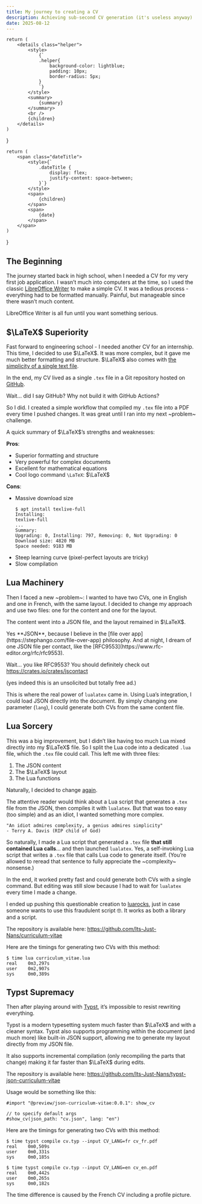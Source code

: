 ```yaml
---
title: My journey to creating a CV
description: Achieving sub-second CV generation (it's useless anyway)
date: 2025-08-12
---
```


    return (
        <details class="helper">
            <style>
                {`
                .helper{
                    background-color: lightblue;
                    padding: 10px;
                    border-radius: 5px;
                }
                `}
            </style>
            <summary>
                {summary}
            </summary>
            <br />
            {children}
        </details>
    )
}

    return (
        <span class="dateTitle">
            <style>{`
                .dateTitle {
                    display: flex;
                    justify-content: space-between;
                }`}
            </style>
            <span>
                {children}
            </span>
            <span>
                {date}
            </span>
        </span>
    )
}

## The Beginning

The journey started back in high school, when I needed a CV for my very first job application. I wasn’t much into computers at the time, so I used the classic [LibreOffice Writer](https://www.libreoffice.org/) to make a simple CV. It was a tedious process - everything had to be formatted manually. Painful, but manageable since there wasn’t much content.

LibreOffice Writer is all fun until you want something serious.

## <DateTitle date="2022/01">$\LaTeX$ Superiority</DateTitle>

Fast forward to engineering school - I needed another CV for an internship. This time, I decided to use $\LaTeX$. It was more complex, but it gave me much better formatting and structure. $\LaTeX$ also comes with [the simplicity of a single text file](https://stephango.com/file-over-app).

In the end, my CV lived as a single `.tex` file in a Git repository hosted on [GitHub](https://github.com/).

Wait... did I say GitHub? Why not build it with GitHub Actions?

So I did. I created a simple workflow that compiled my `.tex` file into a PDF every time I pushed changes. It was great until I ran into my next ~problem~ challenge.

A quick summary of $\LaTeX$’s strengths and weaknesses:

**Pros**:
- Superior formatting and structure
- Very powerful for complex documents
- Excellent for mathematical equations
- Cool logo command `\LaTeX`: $\LaTeX$

**Cons**:
- Massive download size
    ```
    $ apt install texlive-full
    Installing:
    texlive-full
    ...
    Summary:
    Upgrading: 0, Installing: 797, Removing: 0, Not Upgrading: 0
    Download size: 4820 MB
    Space needed: 9183 MB
    ```
- Steep learning curve (pixel-perfect layouts are tricky)
- Slow compilation


## <DateTitle date="2024/02">Lua Machinery</DateTitle>

Then I faced a new ~problem~: I wanted to have two CVs, one in English and one in French, with the same layout. I decided to change my approach and use two files: one for the content and one for the layout.

The content went into a JSON file, and the layout remained in $\LaTeX$.

<Helper summary="Why JSON?">
Yes **JSON**, because I believe in the [file over app](https://stephango.com/file-over-app) philosophy. And at night, I dream of one JSON file per contact, like the [RFC9553](https://www.rfc-editor.org/rfc/rfc9553).

Wait... you like RFC9553? You should definitely check out https://crates.io/crates/jscontact

(yes indeed this is an unsolicited but totally free ad.)
</Helper>

This is where  the real power of `lualatex` came in. Using Lua’s integration, I could load JSON directly into the document. By simply changing one parameter (`lang`), I could generate both CVs from the same content file.

## <DateTitle date="2024/11">Lua Sorcery</DateTitle>

This was a big improvement, but I didn’t like having too much Lua mixed directly into my $\LaTeX$ file. So I split the Lua code into a dedicated `.lua` file, which the `.tex` file could call. This left me with three files:
1. The JSON content
2. The $\LaTeX$ layout
3. The Lua functions

Naturally, I decided to change [again](https://github.com/Its-Just-Nans/curriculum-vitae/commit/93fa0836159265aa59c687693cbb29d182babe1d).

The attentive reader would think about a Lua script that generates a `.tex` file from the JSON, then compiles it with `lualatex`. But that was too easy (too simple) and as an idiot, I wanted something more complex.


```
"An idiot admires complexity, a genius admires simplicity"
- Terry A. Davis (RIP child of God)
```

So naturally, I made a Lua script that generated a `.tex` file **that still contained Lua calls**... and then launched `lualatex`. Yes, a self-invoking Lua script that writes a `.tex` file that calls Lua code to generate itself. (You’re allowed to reread that sentence to fully appreciate the ~complexity~ nonsense.)


In the end, it worked pretty fast and could generate both CVs with a single command. But editing was still slow because I had to wait for `lualatex` every time I made a change.

I ended up pushing this questionable creation to [luarocks](https://luarocks.org/modules/its-just-nans/curriculum_vitae), just in case someone wants to use this fraudulent script :nerd_face:. It works as both a library and a script.

The repository is available here: https://github.com/Its-Just-Nans/curriculum-vitae

Here are the timings for generating two CVs with this method:

```
$ time lua curriculum_vitae.lua
real    0m3,297s
user    0m2,907s
sys     0m0,389s
```

## <DateTitle date="2025/06">Typst Supremacy</DateTitle>

Then after playing around with [Typst](https://typst.app/), it’s impossible to resist rewriting everything.

Typst is a modern typesetting system much faster than $\LaTeX$ and with a cleaner syntax. Typst also supports programming within the document (and much more) like built-in JSON support, allowing me to generate my layout directly from my JSON file.

It also supports incremental compilation (only recompiling the parts that change) making it far faster than $\LaTeX$ during edits.

The repository is available here: https://github.com/Its-Just-Nans/typst-json-curriculum-vitae

Usage would be something like this:

```typ
#import "@preview/json-curriculum-vitae:0.0.1": show_cv

// to specify default args
#show_cv(json_path: "cv.json", lang: "en")
```

Here are the timings for generating two CVs with this method:
```
$ time typst compile cv.typ --input CV_LANG=fr cv_fr.pdf
real    0m0,509s
user    0m0,331s
sys     0m0,185s

$ time typst compile cv.typ --input CV_LANG=en cv_en.pdf
real    0m0,442s
user    0m0,265s
sys     0m0,182s
```

The time difference is caused by the French CV including a profile picture.
